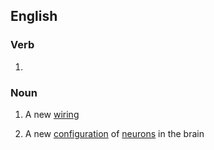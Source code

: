 ==English==

===Verb===
{{head|en|verb form}}

# {{present participle of|rewire|lang=en|nocat=1}}

===Noun===
{{en-noun}}

# A new [[wiring]]
# {{lb|en|informal}} A new [[configuration]] of [[neuron]]s in the brain
